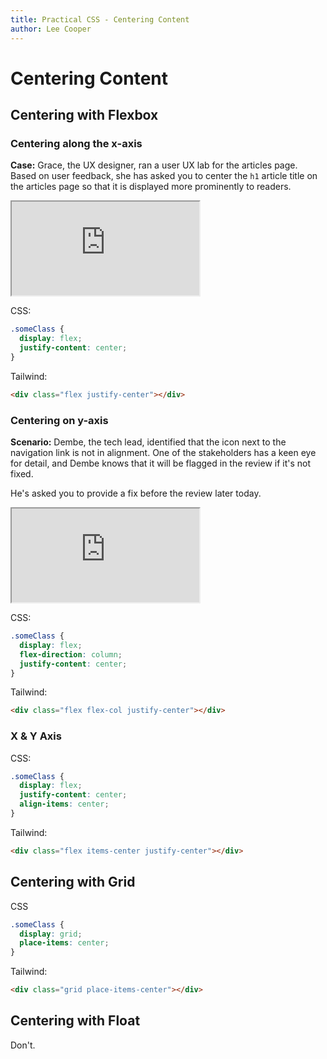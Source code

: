 ```yaml
---
title: Practical CSS - Centering Content
author: Lee Cooper
---
```


# Centering Content

## Centering with Flexbox

### Centering along the x-axis

**Case:** Grace, the UX designer, ran a user UX lab for the articles page.
Based on user feedback, she has asked you to center the `h1` article title
on the articles page so that it is displayed more prominently to readers.

<iframe
  style={{ width: '100%', height: '500px' }}
  src="https://stackblitz.com/edit/web-platform-vdumqb?embed=1&file=index.html"
></iframe>

CSS:

```css
.someClass {
  display: flex;
  justify-content: center;
}
```

Tailwind:

```html
<div class="flex justify-center"></div>
```

### Centering on y-axis

**Scenario:** Dembe, the tech lead, identified that the icon next to the navigation
link is not in alignment. One of the stakeholders has a keen eye for detail, and Dembe knows
that it will be flagged in the review if it's not fixed.

He's asked you to provide a fix before the review later today.

<iframe
  style={{ width: '100%', height: '500px' }}
  src="https://stackblitz.com/edit/web-platform-vdumqb?embed=1&file=page2.html"
></iframe>

CSS:

```css
.someClass {
  display: flex;
  flex-direction: column;
  justify-content: center;
}
```

Tailwind:

```html
<div class="flex flex-col justify-center"></div>
```

### X & Y Axis

CSS:

```css
.someClass {
  display: flex;
  justify-content: center;
  align-items: center;
}
```

Tailwind:

```html
<div class="flex items-center justify-center"></div>
```

## Centering with Grid

CSS

```css
.someClass {
  display: grid;
  place-items: center;
}
```

Tailwind:

```html
<div class="grid place-items-center"></div>
```

## Centering with Float

Don't.
